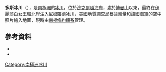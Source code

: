 {{Coord|82|30|S|162|21|E|source:GNIS|display=title}}

'''多斯冰川'''（{{lang-en|Doss Glacier}}），是[[南極洲|南極洲]]的[[冰川|冰川]]，位於[[沙克爾頓海岸|沙克爾頓海岸]]，處於[[博曼山|博曼山]]以東，最終在[[伊麗莎白女王嶺|伊麗莎白女王嶺]]北岸注入[[尼姆羅德冰川|尼姆羅德冰川]]，[[美國地質調查局|美國地質調查局]]根據測量和該國海軍的空中照片繪入地圖，現時由[[南極條約體系|南極條約體系]]管理。

==參考資料==
*{{cite gnis | type = antarid | id = 4002| name = Doss Glacier| accessdate = 2012-01-26}}
*{{usgs-gazetteer|id=4002}}

{{DEFAULTSORT:Doss Glacier}}
[[Category:南極洲冰川|Category:南極洲冰川]]


{{ShackletonCoast-geo-stub}}